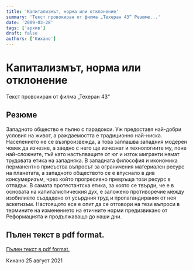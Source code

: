 ```yaml
---
title: 'Капитализмът, норма или отклонение'
summary: 'Текст провокиран от филма „Техеран 43“ Резюме...'
date: '2009-03-28'
tags: ['архив']
draft: false
authors: ['Кихано']
---
```


# Капитализмът, норма или отклонение

Текст провокиран от филма „Техеран 43“

## Резюме

Западното общество е пълно с парадокси. Уж предоставя най-добри условия на живот, а раждаемостта е традиционно най-ниска. Населението не се възпроизвежда, а това заплашва западния модерен човек да изчезне, а заедно с него ще изчезнат и технологиите му, поне най-сложните, тъй като настъпващите от юг и изток мигранти нямат трудовата етика на западняка. В западната философия и икономика перманентно присъства въпросът за ограничения материален ресурс на планетата, а западното обществото се е впуснало в див консумеризъм, чрез който прогресивно превръща този ресурс в отпадък. В самата протестантска етика, за която се твърди, че е в основата на капиталистическия дух, е заложено противоречие между изобилието създадено от усърдния труд и пропагандирания от нея аскетизъм. Настоящото есе е опит да се отговори на тези въпроси в термините на изменението на етичните норми предизвикано от Реформацията и продължаващо до наши дни.

## Пълен текст в pdf format.

[Пълен текст в pdf format.](Weber1.pdf)

Кихано 25 август 2021
